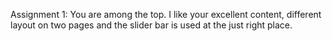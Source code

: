 Assignment 1:
You are among the top. I like your excellent content, different layout on two pages and the slider bar is used at the just right place.
